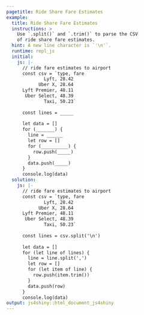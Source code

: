 ```yaml
---
pagetitle: Ride Share Fare Estimates
example:
  title: Ride Share Fare Estimates
  instructions: >
    Use `.split()` and `.trim()` to parse the CSV
    of ride share fare estimates.
  hint: A new line character is `'\n'`.
  runtime: repl_js
  initial:
    js: |-
      // ride fare estimates to airport
      const csv = `type, fare
              Lyft, 28.42
            Uber X, 28.64
      Lyft Premier, 48.11
       Uber Select, 48.39
              Taxi, 50.23`
      
      const lines = _____
      
      let data = []
      for (_______) {
        line = ______
        let row = []
        for (__________) {
          row.push(_____)
        }
        data.push(_____)
      }
      console.log(data)
  solution:
    js: |-
      // ride fare estimates to airport
      const csv = `type, fare
              Lyft, 28.42
            Uber X, 28.64
      Lyft Premier, 48.11
       Uber Select, 48.39
              Taxi, 50.23`
      
      const lines = csv.split('\n')
      
      let data = []
      for (let line of lines) {
        line = line.split(',')
        let row = []
        for (let item of line) {
          row.push(item.trim())
        }
        data.push(row)
      }
      console.log(data)
output: js4shiny::html_document_js4shiny
---
```


